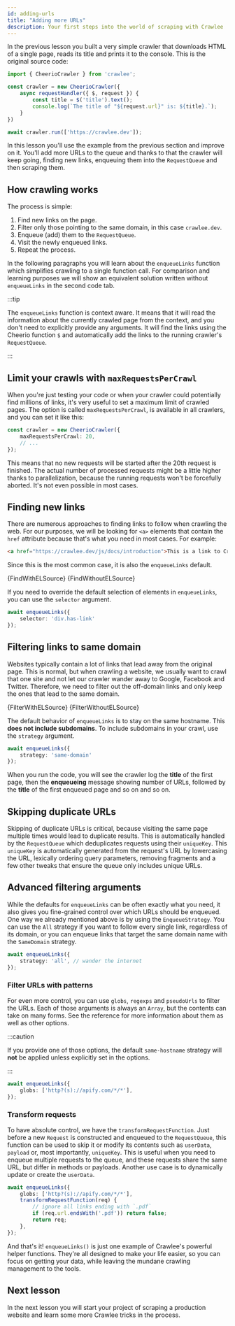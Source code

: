 ```yaml
---
id: adding-urls
title: "Adding more URLs"
description: Your first steps into the world of scraping with Crawlee
---
```





In the previous lesson you built a very simple crawler that downloads HTML of a single page, reads its title and prints
it to the console. This is the original source code:

```ts
import { CheerioCrawler } from 'crawlee';

const crawler = new CheerioCrawler({
    async requestHandler({ $, request }) {
        const title = $('title').text();
        console.log(`The title of "${request.url}" is: ${title}.`);
    }
})

await crawler.run(['https://crawlee.dev']);
```

In this lesson you'll use the example from the previous section and improve on it. You'll add more URLs to the queue and thanks to that the crawler will keep going, finding new links, enqueuing them into the `RequestQueue` and then scraping them.

## How crawling works

The process is simple:

1. Find new links on the page.
2. Filter only those pointing to the same domain, in this case `crawlee.dev`.
3. Enqueue (add) them to the `RequestQueue`.
4. Visit the newly enqueued links.
5. Repeat the process.

In the following paragraphs you will learn about the <ApiLink to="core/function/enqueueLinks">`enqueueLinks`</ApiLink> function which simplifies crawling to a single function call. For comparison and learning purposes we will show an equivalent solution written without `enqueueLinks` in the second code tab.

:::tip

The `enqueueLinks` function is context aware. It means that it will read the information about the currently crawled page from the context, and you don't need to explicitly provide any arguments. It will find the links using the Cheerio function `$` and automatically add the links to the running crawler's `RequestQueue`.

:::

## Limit your crawls with `maxRequestsPerCrawl`

 When you're just testing your code or when your crawler could potentially find millions of links, it's very useful to set a maximum limit of crawled pages. The option is called `maxRequestsPerCrawl`, is available in all crawlers, and you can set it like this:

```ts
const crawler = new CheerioCrawler({
    maxRequestsPerCrawl: 20,
    // ...
});
```

This means that no new requests will be started after the 20th request is finished. The actual number of processed requests might be a little higher thanks to parallelization, because the running requests won't be forcefully aborted. It's not even possible in most cases.


## Finding new links

There are numerous approaches to finding links to follow when crawling the web. For our purposes, we will be looking for `<a>` elements that contain the `href` attribute because that's what you need in most cases. For example:

```html
<a href="https://crawlee.dev/js/docs/introduction">This is a link to Crawlee introduction</a>
```

Since this is the most common case, it is also the `enqueueLinks` default.

<Tabs groupId="crawling-links">
<TabItem value="enqueue-links" label="with enqueueLinks" default>
<CodeBlock language="js" title="src/main.mjs">{FindWithELSource}</CodeBlock>
</TabItem>
<TabItem value="plain-js" label="without enqueueLinks">
<CodeBlock language="js" title="src/main.mjs">{FindWithoutELSource}</CodeBlock>
</TabItem>
</Tabs>

If you need to override the default selection of elements in `enqueueLinks`, you can use the `selector` argument.

```ts
await enqueueLinks({
    selector: 'div.has-link'
});
```

## Filtering links to same domain

Websites typically contain a lot of links that lead away from the original page. This is normal, but when crawling a website, we usually want to crawl that one site and not let our crawler wander away to Google, Facebook and Twitter. Therefore, we need to filter out the off-domain links and only keep the ones that lead to the same domain.

<Tabs groupId="crawling-links">
    <TabItem value="enqueue-links" label="with enqueueLinks" default>
        <CodeBlock language="js" title="src/main.mjs">{FilterWithELSource}</CodeBlock>
    </TabItem>
    <TabItem value="plain-js" label="without enqueueLinks">
        <CodeBlock language="js" title="src/main.mjs">{FilterWithoutELSource}</CodeBlock>
    </TabItem>
</Tabs>

The default behavior of `enqueueLinks` is to stay on the same hostname. This **does not include subdomains**. To include subdomains in your crawl, use the `strategy` argument.

```ts
await enqueueLinks({
    strategy: 'same-domain'
});
```

When you run the code, you will see the crawler  log the **title** of the first page, then the **enqueueing** message showing number of URLs, followed by the **title** of the first enqueued page and so on and so on.

## Skipping duplicate URLs

Skipping of duplicate URLs is critical, because visiting the same page multiple times would lead to duplicate results. This is automatically handled by the `RequestQueue` which deduplicates requests using their `uniqueKey`. This `uniqueKey` is automatically generated from the request's URL by lowercasing the URL, lexically ordering query parameters, removing fragments and a few other tweaks that ensure the queue only includes unique URLs.

## Advanced filtering arguments

While the defaults for `enqueueLinks` can be often exactly what you need, it also gives you fine-grained control over which URLs should be enqueued. One way we already mentioned above is by using the <ApiLink to="core/enum/EnqueueStrategy">`EnqueueStrategy`</ApiLink>. You can use the <ApiLink to="core/enum/EnqueueStrategy#All">`All`</ApiLink> strategy if you want to follow every single link, regardless of its domain, or you can enqueue links that target the same domain name with the <ApiLink to="core/enum/EnqueueStrategy#SameDomain">`SameDomain`</ApiLink> strategy.

```ts
await enqueueLinks({
    strategy: 'all', // wander the internet
});
```

### Filter URLs with patterns

For even more control, you can use `globs`, `regexps` and `pseudoUrls` to filter the URLs. Each of those arguments is always an `Array`, but the contents can take on many forms. <ApiLink to="core/interface/EnqueueLinksOptions">See the reference</ApiLink> for more information about them as well as other options.

:::caution

If you provide one of those options, the default `same-hostname` strategy will **not** be applied unless explicitly set in the options.

:::

```ts
await enqueueLinks({
    globs: ['http?(s)://apify.com/*/*'],
});
```

### Transform requests

To have absolute control, we have the <ApiLink to="core/interface/EnqueueLinksOptions/#transformRequestFunction">`transformRequestFunction`</ApiLink>. Just before a new <ApiLink to="core/class/Request">`Request`</ApiLink> is constructed and enqueued to the <ApiLink to="core/class/RequestQueue">`RequestQueue`</ApiLink>, this function can be used to skip it or modify its contents such as `userData`, `payload` or, most importantly, `uniqueKey`. This is useful when you need to enqueue multiple requests to the queue, and these requests share the same URL, but differ in methods or payloads. Another use case is to dynamically update or create the `userData`.

```ts
await enqueueLinks({
    globs: ['http?(s)://apify.com/*/*'],
    transformRequestFunction(req) {
        // ignore all links ending with `.pdf`
        if (req.url.endsWith('.pdf')) return false;
        return req;
    },
});
```

And that's it! `enqueueLinks()` is just one example of Crawlee's powerful helper functions. They're all designed to make your life easier, so you can focus on getting your data, while leaving the mundane crawling management to the tools.

## Next lesson

In the next lesson you will start your project of scraping a production website and learn some more Crawlee tricks in the process.
